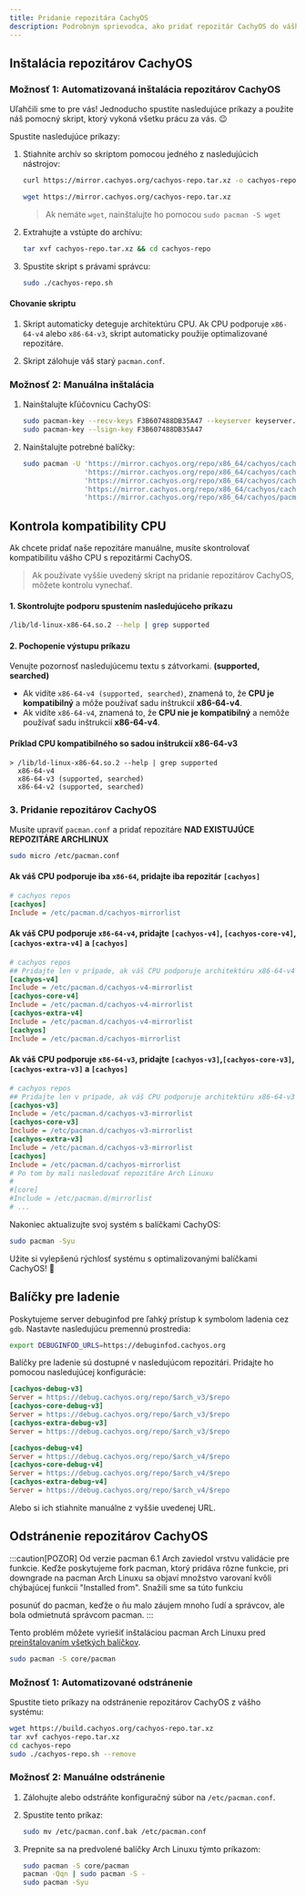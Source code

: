 ```yaml
---
title: Pridanie repozitára CachyOS
description: Podrobným sprievodca, ako pridať repozitár CachyOS do vášho systému Arch Linux s podporou x86-64-v3 a x86-64-v4.
---
```



Inštalácia repozitárov CachyOS
-------------------------------

### Možnosť 1: Automatizovaná inštalácia repozitárov CachyOS

Uľahčili sme to pre vás! Jednoducho spustite nasledujúce príkazy a použite náš pomocný skript, ktorý vykoná všetku prácu za vás. 😉

Spustite nasledujúce príkazy:

<Steps>

1. Stiahnite archív so skriptom pomocou jedného z nasledujúcich nástrojov:

   <Tabs>
   
   <TabItem label="použitím curl">
   
   ```sh
   curl https://mirror.cachyos.org/cachyos-repo.tar.xz -o cachyos-repo.tar.xz
   ```
   
   </TabItem>
   <TabItem label="použitím wget">
   
   ```sh
   wget https://mirror.cachyos.org/cachyos-repo.tar.xz
   ```
   > Ak nemáte `wget`, nainštalujte ho pomocou `sudo pacman -S wget`
   
   </TabItem>
   </Tabs>

2. Extrahujte a vstúpte do archívu:

   ```sh
   tar xvf cachyos-repo.tar.xz && cd cachyos-repo
   ```

3. Spustite skript s právami správcu:

   ```sh
   sudo ./cachyos-repo.sh
   ```

</Steps>

#### Chovanie skriptu

<Steps>

1. Skript automaticky deteguje architektúru CPU. Ak CPU podporuje `x86-64-v4` alebo `x86-64-v3`, skript automaticky použije optimalizované repozitáre.

2. Skript zálohuje váš starý `pacman.conf`.

</Steps>

### Možnosť 2: Manuálna inštalácia

<Steps>

1. Nainštalujte kľúčovnicu CachyOS:

   ```sh
   sudo pacman-key --recv-keys F3B607488DB35A47 --keyserver keyserver.ubuntu.com
   sudo pacman-key --lsign-key F3B607488DB35A47
   ```

2. Nainštalujte potrebné balíčky:

   ```sh
   sudo pacman -U 'https://mirror.cachyos.org/repo/x86_64/cachyos/cachyos-keyring-20240331-1-any.pkg.tar.zst' \
                  'https://mirror.cachyos.org/repo/x86_64/cachyos/cachyos-mirrorlist-18-1-any.pkg.tar.zst'    \
                  'https://mirror.cachyos.org/repo/x86_64/cachyos/cachyos-v3-mirrorlist-18-1-any.pkg.tar.zst' \
                  'https://mirror.cachyos.org/repo/x86_64/cachyos/cachyos-v4-mirrorlist-6-1-any.pkg.tar.zst'  \
                  'https://mirror.cachyos.org/repo/x86_64/cachyos/pacman-6.1.0-5-x86_64.pkg.tar.zst'
   ```

</Steps>

## Kontrola kompatibility CPU
Ak chcete pridať naše repozitáre manuálne, musíte skontrolovať kompatibilitu vášho CPU s repozitármi CachyOS.
> Ak používate vyššie uvedený skript na pridanie repozitárov CachyOS, môžete kontrolu vynechať.

#### 1. Skontrolujte podporu spustením nasledujúceho príkazu
```sh
/lib/ld-linux-x86-64.so.2 --help | grep supported
```

#### 2. Pochopenie výstupu príkazu
Venujte pozornosť nasledujúcemu textu s zátvorkami. **(supported, searched)**
- Ak vidíte `x86-64-v4 (supported, searched)`, znamená to, že **CPU je kompatibilný** a môže používať sadu inštrukcií **x86-64-v4**.
- Ak vidíte `x86-64-v4`, znamená to, že **CPU nie je kompatibilný** a nemôže používať sadu inštrukcií **x86-64-v4**.

#### Príklad CPU kompatibilného so sadou inštrukcií x86-64-v3
```
> /lib/ld-linux-x86-64.so.2 --help | grep supported
  x86-64-v4
  x86-64-v3 (supported, searched)
  x86-64-v2 (supported, searched)
```

### 3. Pridanie repozitárov CachyOS
Musíte upraviť `pacman.conf` a pridať repozitáre **NAD EXISTUJÚCE REPOZITÁRE ARCHLINUX**
```sh
sudo micro /etc/pacman.conf
```

#### Ak váš CPU podporuje iba `x86-64`, pridajte iba repozitár `[cachyos]`
```ini
# cachyos repos
[cachyos]
Include = /etc/pacman.d/cachyos-mirrorlist
```

#### Ak váš CPU podporuje `x86-64-v4`, pridajte `[cachyos-v4]`, `[cachyos-core-v4]`, `[cachyos-extra-v4]` a `[cachyos]`
```ini
# cachyos repos
## Pridajte len v prípade, ak váš CPU podporuje architektúru x86-64-v4
[cachyos-v4]
Include = /etc/pacman.d/cachyos-v4-mirrorlist
[cachyos-core-v4]
Include = /etc/pacman.d/cachyos-v4-mirrorlist
[cachyos-extra-v4]
Include = /etc/pacman.d/cachyos-v4-mirrorlist
[cachyos]
Include = /etc/pacman.d/cachyos-mirrorlist
```

#### Ak váš CPU podporuje `x86-64-v3`, pridajte `[cachyos-v3]`,`[cachyos-core-v3]`,`[cachyos-extra-v3]` a `[cachyos]`
```ini
# cachyos repos
## Pridajte len v prípade, ak váš CPU podporuje architektúru x86-64-v3
[cachyos-v3]
Include = /etc/pacman.d/cachyos-v3-mirrorlist
[cachyos-core-v3]
Include = /etc/pacman.d/cachyos-v3-mirrorlist
[cachyos-extra-v3]
Include = /etc/pacman.d/cachyos-v3-mirrorlist
[cachyos]
Include = /etc/pacman.d/cachyos-mirrorlist
# Po tom by mali nasledovať repozitáre Arch Linuxu
#
#[core]
#Include = /etc/pacman.d/mirrorlist
# ...
```

Nakoniec aktualizujte svoj systém s balíčkami CachyOS:

```bash
sudo pacman -Syu
```
Užite si vylepšenú rýchlosť systému s optimalizovanými balíčkami CachyOS! 🎉

Balíčky pre ladenie
--------------

Poskytujeme server debuginfod pre ľahký prístup k symbolom ladenia cez `gdb`. Nastavte nasledujúcu premennú prostredia:

```bash
export DEBUGINFOD_URLS=https://debuginfod.cachyos.org
```

Balíčky pre ladenie sú dostupné v nasledujúcom repozitári. Pridajte ho pomocou nasledujúcej konfigurácie:

```ini
[cachyos-debug-v3]
Server = https://debug.cachyos.org/repo/$arch_v3/$repo
[cachyos-core-debug-v3]
Server = https://debug.cachyos.org/repo/$arch_v3/$repo
[cachyos-extra-debug-v3]
Server = https://debug.cachyos.org/repo/$arch_v3/$repo
```

```ini
[cachyos-debug-v4]
Server = https://debug.cachyos.org/repo/$arch_v4/$repo
[cachyos-core-debug-v4]
Server = https://debug.cachyos.org/repo/$arch_v4/$repo
[cachyos-extra-debug-v4]
Server = https://debug.cachyos.org/repo/$arch_v4/$repo
```

Alebo si ich stiahnite manuálne z vyššie uvedenej URL.

Odstránenie repozitárov CachyOS
---------------------------------

:::caution[POZOR]
Od verzie pacman 6.1 Arch zaviedol vrstvu validácie pre funkcie. Keďže poskytujeme fork pacman, ktorý pridáva rôzne funkcie, pri downgrade na pacman Arch Linuxu sa objaví množstvo varovaní kvôli chýbajúcej funkcii "Installed from".
Snažili sme sa túto funkciu

 posunúť do pacman, keďže o ňu malo záujem mnoho ľudí a správcov, ale bola odmietnutá správcom pacman.
:::

Tento problém môžete vyriešiť inštaláciou pacman Arch Linuxu pred [preinštalovaním všetkých balíčkov](https://wiki.archlinux.org/title/Pacman/Tips_and_tricks#Reinstalling_all_packages).
```sh
sudo pacman -S core/pacman
```

### Možnosť 1: Automatizované odstránenie

Spustite tieto príkazy na odstránenie repozitárov CachyOS z vášho systému:

```sh
wget https://build.cachyos.org/cachyos-repo.tar.xz
tar xvf cachyos-repo.tar.xz
cd cachyos-repo
sudo ./cachyos-repo.sh --remove
```

### Možnosť 2: Manuálne odstránenie

<Steps>

1. Zálohujte alebo odstráňte konfiguračný súbor na `/etc/pacman.conf`.

2. Spustite tento príkaz:

   ```sh
   sudo mv /etc/pacman.conf.bak /etc/pacman.conf
   ```

3. Prepnite sa na predvolené balíčky Arch Linuxu týmto príkazom:

   ```sh
   sudo pacman -S core/pacman
   pacman -Qqn | sudo pacman -S -
   sudo pacman -Syu
   ```

</Steps>